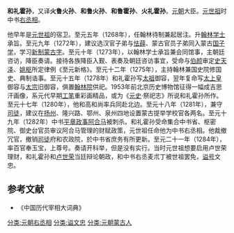 '''和礼霍孙'''，又译'''火鲁火孙'''、'''和鲁火孙'''、'''和鲁霍孙'''、'''火礼霍孙'''。[[元朝|元朝]]大臣。[[元世祖|元世祖]]时中书[[右丞相|右丞相]]。

他早年是[[元世祖|元世祖]]的宿卫。至元五年（1268年），任翰林待制兼起居注。升[[翰林学士|翰林学士]]承旨。至元九年（1272年），建议选汉官子弟与[[怯薛|怯薛]]、蒙古官员子弟同入蒙古[[国子学|国子学]]，学习[[八思巴文|新制蒙古字]]。至元十年（1273年），以翰林学士承旨兼会同馆事，主朝廷咨访，降臣奏请。接待各族降臣入觐、表奏及朝廷咨访事宜，受命与[[伯颜_(八邻部)|伯颜]]审定[[史天泽|史天泽]]、[[姚枢|姚枢]]所定律例《至元新格》。至元十二年（1275年），主持翰林兼国史院修国史、典制诰事。至元十五年（1278年）和礼霍孙写[[成吉思汗|太祖]]御容，翌年复命写[[拖雷|太上皇]]御容与[[窝阔台|太宗]]旧御容，俱置[[翰林院|翰林院]]供祀。1953年前北京历史博物馆征得一幅成吉思汗画像，系元代早期[[工笔|工笔]]重彩画精品，或为《[[元史|元史]]·祭祀志》所说和礼霍孙所作。至元十七年（1280年），他和高和尚率兵同赴北边。至元十八年（1281年），兼守[[司徒|司徒]]，建议在[[扬州|扬州]]、隆兴路、鄂州、泉州四地设置蒙古提举学校官各两名。至元十九年（1282年）中书[[平章政事|平章政事]][[阿合马|阿合马]]被刺杀。和礼霍孙受命集合中书省、枢密院、御史台官员审议阿合马管理的财赋政策，元世祖任命他为中书右丞相。他裁撤冗官，撤销[[司徒|司徒]]府和农政院，於中书省庶务有所更新。至元二十一年（1284年），率百官奉玉宝，上尊号。奏请开科举，但是没有实行。当时元世祖想要启用卢世荣理财，和礼霍孙和[[卢世荣|卢世荣]]当廷辩论朝政，和中书右丞麦朮丁被世祖罢免，[[谥号|谥号]]文忠。
==参考文献==
* 《中国历代宰相大词典》
[[分类:元朝右丞相|分类:元朝右丞相]]
[[分类:谥文忠|分类:谥文忠]]
[[分类:元朝蒙古人|分类:元朝蒙古人]]